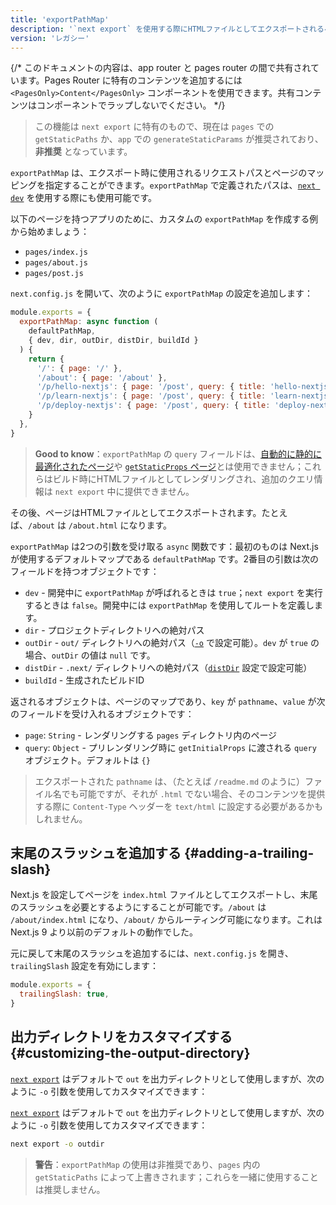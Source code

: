 ```yaml
---
title: 'exportPathMap'
description: '`next export` を使用する際にHTMLファイルとしてエクスポートされるページをカスタマイズ'
version: 'レガシー'
---
```


{/* このドキュメントの内容は、app router と pages router の間で共有されています。Pages Router に特有のコンテンツを追加するには `<PagesOnly>Content</PagesOnly>` コンポーネントを使用できます。共有コンテンツはコンポーネントでラップしないでください。 */}

> この機能は `next export` に特有のもので、現在は `pages` での `getStaticPaths` か、`app` での `generateStaticParams` が推奨されており、**非推奨** となっています。

`exportPathMap` は、エクスポート時に使用されるリクエストパスとページのマッピングを指定することができます。`exportPathMap` で定義されたパスは、[`next dev`](/docs/app/api-reference/cli/next#next-dev-options) を使用する際にも使用可能です。

以下のページを持つアプリのために、カスタムの `exportPathMap` を作成する例から始めましょう：

- `pages/index.js`
- `pages/about.js`
- `pages/post.js`

`next.config.js` を開いて、次のように `exportPathMap` の設定を追加します：

```js title="next.config.js"
module.exports = {
  exportPathMap: async function (
    defaultPathMap,
    { dev, dir, outDir, distDir, buildId }
  ) {
    return {
      '/': { page: '/' },
      '/about': { page: '/about' },
      '/p/hello-nextjs': { page: '/post', query: { title: 'hello-nextjs' } },
      '/p/learn-nextjs': { page: '/post', query: { title: 'learn-nextjs' } },
      '/p/deploy-nextjs': { page: '/post', query: { title: 'deploy-nextjs' } },
    }
  },
}
```

> **Good to know**：`exportPathMap` の `query` フィールドは、[自動的に静的に最適化されたページ](https://nextjs.org/docs/canary/pages/building-your-application/rendering/automatic-static-optimization)や [`getStaticProps` ページ](https://nextjs.org/docs/canary/pages/building-your-application/data-fetching/get-static-props)とは使用できません；これらはビルド時にHTMLファイルとしてレンダリングされ、追加のクエリ情報は `next export` 中に提供できません。

その後、ページはHTMLファイルとしてエクスポートされます。たとえば、`/about` は `/about.html` になります。

`exportPathMap` は2つの引数を受け取る `async` 関数です：最初のものは Next.js が使用するデフォルトマップである `defaultPathMap` です。2番目の引数は次のフィールドを持つオブジェクトです：

- `dev` - 開発中に `exportPathMap` が呼ばれるときは `true`；`next export` を実行するときは `false`。開発中には `exportPathMap` を使用してルートを定義します。
- `dir` - プロジェクトディレクトリへの絶対パス
- `outDir` - `out/` ディレクトリへの絶対パス（[`-o`](#customizing-the-output-directory) で設定可能）。`dev` が `true` の場合、`outDir` の値は `null` です。
- `distDir` - `.next/` ディレクトリへの絶対パス（[`distDir`](https://nextjs.org/docs/canary/pages/api-reference/config/next-config-js/distDir) 設定で設定可能）
- `buildId` - 生成されたビルドID

返されるオブジェクトは、ページのマップであり、`key` が `pathname`、`value` が次のフィールドを受け入れるオブジェクトです：

- `page`: `String` - レンダリングする `pages` ディレクトリ内のページ
- `query`: `Object` - プリレンダリング時に `getInitialProps` に渡される `query` オブジェクト。デフォルトは `{}`

> エクスポートされた `pathname` は、（たとえば `/readme.md` のように）ファイル名でも可能ですが、それが `.html` でない場合、そのコンテンツを提供する際に `Content-Type` ヘッダーを `text/html` に設定する必要があるかもしれません。

## 末尾のスラッシュを追加する {#adding-a-trailing-slash}

Next.js を設定してページを `index.html` ファイルとしてエクスポートし、末尾のスラッシュを必要とするようにすることが可能です。`/about` は `/about/index.html` になり、`/about/` からルーティング可能になります。これは Next.js 9 より以前のデフォルトの動作でした。

元に戻して末尾のスラッシュを追加するには、`next.config.js` を開き、`trailingSlash` 設定を有効にします：

```js title="next.config.js"
module.exports = {
  trailingSlash: true,
}
```

## 出力ディレクトリをカスタマイズする {#customizing-the-output-directory}

<AppOnly>

[`next export`](/docs/app/building-your-application/deploying/static-exports) はデフォルトで `out` を出力ディレクトリとして使用しますが、次のように `-o` 引数を使用してカスタマイズできます：

</AppOnly>

<PagesOnly>

[`next export`](https://nextjs.org/docs/canary/pages/building-your-application/deploying/static-exports) はデフォルトで `out` を出力ディレクトリとして使用しますが、次のように `-o` 引数を使用してカスタマイズできます：

</PagesOnly>

```bash title="ターミナル"
next export -o outdir
```

> **警告**：`exportPathMap` の使用は非推奨であり、`pages` 内の `getStaticPaths` によって上書きされます；これらを一緒に使用することは推奨しません。
